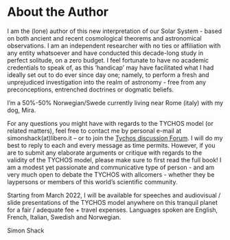 About the Author
==============


I am the (lone) author of this new interpretation of our Solar System - based on both ancient and recent cosmological theorems and astronomical observations. I am an independent researcher with no ties or affiliation with any entity whatsoever and have conducted this decade-long study in perfect solitude, on a zero budget. I feel fortunate to have no academic credentials to speak of, as this ‘handicap’ may have facilitated what I had ideally set out to do ever since day one; namely, to perform a fresh and unprejudiced investigation into the realm of astronomy - free from any preconceptions, entrenched doctrines or dogmatic beliefs. 

I’m a 50%-50% Norwegian/Swede currently living near Rome (italy) with my dog, Mira.

For any questions you might have with regards to the TYCHOS model (or related matters), feel free to contact me by personal e-mail at simonshack(at)libero.it – or to join the [Tychos discussion Forum](https://forum.tychos.space/). I will do my best to reply to each and every message as time permits. However, if you are to submit any elaborate arguments or critique with regards to the validity of the TYCHOS model, please make sure to first read the full book! I am a modest yet passionate and communicative type of person - and am very much open to debate the TYCHOS with allcomers - whether they be laypersons or members of this world’s scientific community. 

Starting from March 2022, I will be available for speeches and audiovisual / slide presentations of the TYCHOS model anywhere on this tranquil planet for a fair / adequate fee + travel expenses. Languages spoken are English, French, Italian, Swedish and Norwegian.

Simon Shack
